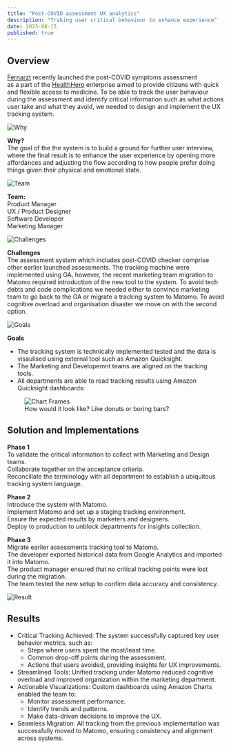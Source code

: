 ```yaml
---
title: "Post-COVID assessment UX analytics"
description: "Traking user critical behaviour to enhance experience"
date: 2023-08-15
published: true
---
```


## Overview

[Fernarzt](https://www.fernarzt.com/ "className=text-red-400") recently launched the post-COVID symptoms assessment<br/>
as a part of the [HealthHero](https://www.health-hero.com/ "className=text-red-400") enterprise
aimed to provide citizens with quick and flexible access to medicine. To be able to track the user
behaviour during the assessment and identify critical information such as what actions user take and
what they avoid, we needed to design and implement the UX tracking system.

![Why](/images/loyalty.png "width=92")

**Why?** <br />
The goal of the the system is to build a ground for further user interview,
where the final result is to enhance the user experience by opening more
affordances and adjusting the flow according to how people prefer doing things
given their physical and emotional state.

![Team](/images/team-building.png "width=92")

**Team:** <br />
Product Manager <br />
UX / Product Designer <br />
Software Developer <br />
Marketing Manager

![Challenges](/images/perception.png "width=92")

**Challenges** <br />
The assessment system which includes post-COVID checker comprise other earlier
launched assessments. The tracking machine were implemented using GA, however,
the recent marketing team migration to Matomo required introduction of the new
tool to the system. To avoid tech debts and code complications we needed either
to convince marketing team to go back to the GA or migrate a tracking system to
Matomo. To avoid cognitive overload and organisation disaster we move on with
the second option.

![Goals](/images/brand.png "width=92")

**Goals**<br />

- The tracking system is technically implemented tested and the data is visaulised
  using external tool such as Amazon Quicksight.
- The Marketing and Developemnt teams are aligned on the tracking tools.
- All departments are able to read tracking results using Amazon Quicksight dashboards:

<figure>
  <img src="/images/chart-frames.webp" alt="Chart Frames" />
  <figcaption>How would it look like? Like donuts or boring bars?</figcaption>
</figure>

## Solution and Implementations

**Phase 1** <br/>
To validate the critical information to collect with Marketing and Design teams. <br/>
Collaborate together on the acceptance criteria. <br/>
Reconciliate the terminology with all department to establish a ubiquitous tracking system language.

**Phase 2** <br/>
Introduce the system with Matomo. <br/>
Implement Matomo and set up a staging tracking environment. <br/>
Ensure the expected results by marketers and designers. <br/>
Deploy to production to unblock departments for insights collection.

**Phase 3** <br/>
Migrate earlier assessments tracking tool to Matomo. <br/>
The developer exported historical data from Google Analytics and imported it into Matomo. <br/>
The product manager ensured that no critical tracking points were lost during the migration. <br/>
The team tested the new setup to confirm data accuracy and consistency.

![Result](/images/result.png "width=92")

## Results

- Critical Tracking Achieved: The system successfully captured key user behavior metrics, such as:
  - Steps where users spent the most/least time.
  - Common drop-off points during the assessment.
  - Actions that users avoided, providing insights for UX improvements.
- Streamlined Tools: Unified tracking under Matomo reduced cognitive overload and improved organization within the marketing department.
- Actionable Visualizations: Custom dashboards using Amazon Charts enabled the team to:
  - Monitor assessment performance.
  - Identify trends and patterns.
  - Make data-driven decisions to improve the UX.
- Seamless Migration: All tracking from the previous implementation was successfully moved to Matomo, ensuring consistency and alignment across systems.
